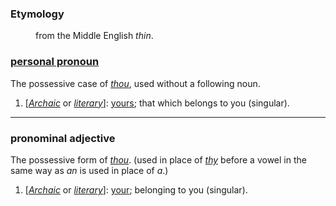 ===Etymology===
:from the Middle English ''thin''.

===[[personal pronoun]]===
The possessive case of ''[[thou]]'', used without a following noun.
#[''[[Archaic]]'' or ''[[literary]]'']: [[yours]]; that which belongs to you (singular).

----
===pronominal adjective===
The possessive form of ''[[thou]]''. (used in place of ''[[thy]]'' before a vowel in the same way as ''an'' is used in place of ''a''.)
#[''[[Archaic]]'' or ''[[literary]]'']: [[your]]; belonging to you (singular).